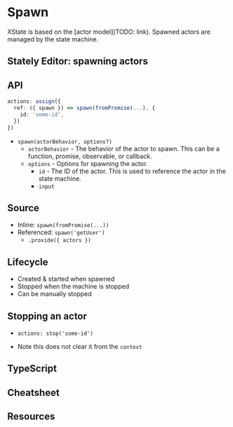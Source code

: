 # Spawn

XState is based on the [actor model](TODO: link). Spawned actors are managed by the state machine.

<!-- TODO: example -->

## Stately Editor: spawning actors

## API

```ts
actions: assign({
  ref: ({ spawn }) => spawn(fromPromise(...), {
    id: 'some-id',
  })
})
```

- `spawn(actorBehavior, options?)`
  - `actorBehavior` - The behavior of the actor to spawn. This can be a function, promise, observable, or callback.
  - `options` - Options for spawning the actor.
    - `id` - The ID of the actor. This is used to reference the actor in the state machine.
    - `input`

## Source

- Inline: `spawn(fromPromise(...))`
- Referenced: `spawn('getUser')`
  - `.provide({ actors })`

## Lifecycle

- Created & started when spawned
- Stopped when the machine is stopped
- Can be manually stopped

## Stopping an actor

- `actions: stop('some-id')`

- Note this does not clear it from the `context`

## TypeScript

## Cheatsheet

## Resources
